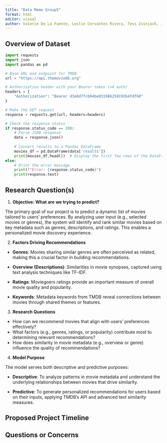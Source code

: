 ```yaml
---
title: "Data Memo Group5"
format: html
editor: visual
author: Valerie De La Fuente, Leslie Cervantes Rivera, Tess Ivinjack, Jiajia Feng
---
```


## Overview of Dataset

```python
import requests
import json
import pandas as pd

# Base URL and endpoint for TMDB
url = "https://api.themoviedb.org"

# Authorization header with your Bearer token (v4 auth)
headers = {
    "Authorization": "Bearer d3e8d7fcb94be031986259192b4fdfb0"
}

# Make the GET request
response = requests.get(url, headers=headers)

# Check the response status
if response.status_code == 200:
    # Parse JSON response
    data = response.json()
    
    # Convert results to a Pandas DataFrame
    movies_df = pd.DataFrame(data['results'])
    print(movies_df.head())  # Display the first few rows of the DataFrame
else:
    # Print the error message
    print(f"Error: {response.status_code}")
    print(response.text)

```

## Research Question(s)

1.  **Objective: What are we trying to predict?**

The primary goal of our project is to predict a dynamic list of movies tailored to users’ preferences. By analyzing user input (e.g., selected movies or genres), the system will identify and rank similar movies based on key metadata such as genres, descriptions, and ratings. This enables a personalized movie discovery experience.

2.  **Factors Driving Recommendations**

-   **Genres**: Movies sharing similar genres are often perceived as related, making this a crucial factor in building recommendations.

-   **Overview (Descriptions)**: Similarities in movie synopses, captured using text analysis techniques like TF-IDF.

-   **Ratings**: Moviegoers ratings provide an important measure of overall movie quality and popularity.

-   **Keywords**: Metadata keywords from TMDB reveal connections between movies through shared themes or features.

3.  **Research Questions**

-   How can we recommend movies that align with users’ preferences effectively?
-   What factors (e.g., genres, ratings, or popularity) contribute most to determining relevant recommendations?
-   How does similarity in movie metadata (e.g., overview or genre) influence the quality of recommendations?

4.  **Model Purpose**

The model serves both descriptive and predictive purposes:

-   **Descriptive**: To analyze patterns in movie metadata and understand the underlying relationships between movies that drive similarity.

-   **Predictive**: To generate personalized recommendations for users based on their inputs, applying TMDB’s API and advanced text similarity measures.

## Proposed Project Timeline

## Questions or Concerns
